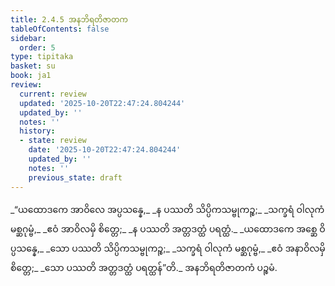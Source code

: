 ```yaml
---
title: 2.4.5 အနဘိရတိဇာတက
tableOfContents: false
sidebar:
  order: 5
type: tipitaka
basket: su
book: ja1
review:
  current: review
  updated: '2025-10-20T22:47:24.804244'
  updated_by: ''
  notes: ''
  history:
  - state: review
    date: '2025-10-20T22:47:24.804244'
    updated_by: ''
    notes: ''
    previous_state: draft
---
```



<DynamicBreadcrumb />


<ReviewStatus review={frontmatter.review} showDetails={true} />

<HypothesisAnnotation frontmatter={frontmatter} />

<Division number="69" book="ja1" e="ch" v="22" p="48">

<Paragraph number="450" type="verses" book="ja1">
_“ယထောဒကေ အာဝိလေ အပ္ပသန္နေ,_  
_န ပဿတိ သိပ္ပိကသမ္ဗုကဉ္စ;_  
_သက္ခရံ ဝါလုကံ မစ္ဆဂုမ္ဗံ,_  
_ဧဝံ အာဝိလမှိ စိတ္တေ;_  
_န ပဿတိ အတ္တဒတ္ထံ ပရတ္ထံ._  

</Paragraph>

</Division>
<Division number="70" book="ja1" e="ch" v="22" p="48">

<Paragraph number="451" type="verses" book="ja1">
_ယထောဒကေ အစ္ဆေ ဝိပ္ပသန္နေ,_  
_သော ပဿတိ သိပ္ပိကသမ္ဗုကဉ္စ;_  
_သက္ခရံ ဝါလုကံ မစ္ဆဂုမ္ဗံ,_  
_ဧဝံ အနာဝိလမှိ စိတ္တေ;_  
_သော ပဿတိ အတ္တဒတ္ထံ ပရတ္ထန်”တိ._  


</Paragraph>
</Division>

<Paragraph number="452" type="center" book="ja1">
အနဘိရတိဇာတကံ ပဉ္စမံ.
</Paragraph>